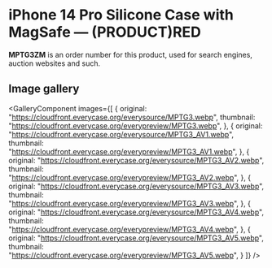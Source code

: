 
# iPhone 14 Pro Silicone Case with MagSafe — (PRODUCT)RED

<Callout type='info' emoji='👉🏻'>**MPTG3ZM** is an order number for this product, used for search engines, auction websites and such.</Callout>

## Image gallery

<GalleryComponent
    images={[
      {
        original: "https://cloudfront.everycase.org/everysource/MPTG3.webp",
        thumbnail: "https://cloudfront.everycase.org/everypreview/MPTG3.webp",
      },
      {
        original: "https://cloudfront.everycase.org/everysource/MPTG3_AV1.webp",
        thumbnail: "https://cloudfront.everycase.org/everypreview/MPTG3_AV1.webp",
      },
      {
        original: "https://cloudfront.everycase.org/everysource/MPTG3_AV2.webp",
        thumbnail: "https://cloudfront.everycase.org/everypreview/MPTG3_AV2.webp",
      },
      {
        original: "https://cloudfront.everycase.org/everysource/MPTG3_AV3.webp",
        thumbnail: "https://cloudfront.everycase.org/everypreview/MPTG3_AV3.webp",
      },
      {
        original: "https://cloudfront.everycase.org/everysource/MPTG3_AV4.webp",
        thumbnail: "https://cloudfront.everycase.org/everypreview/MPTG3_AV4.webp",
      },
      {
        original: "https://cloudfront.everycase.org/everysource/MPTG3_AV5.webp",
        thumbnail: "https://cloudfront.everycase.org/everypreview/MPTG3_AV5.webp",
      }
    ]}
  />
